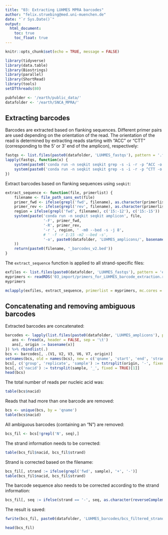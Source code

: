 ```yaml
---
title: "03: Extracting LUHMES MPRA barcodes"
author: "felix.struebing@med.uni-muenchen.de"
date: "`r Sys.Date()`"
output: 
  html_document:
    toc: true
    toc_float: true
---
```


```r
knitr::opts_chunk$set(echo = TRUE, message = FALSE)
```

```r
library(tidyverse)
library(data.table)
library(Biostrings)
library(parallel)
library(ShortRead)
library(tools)
setDTthreads(80)
```

```r
pubfolder <- '/earth/public_data/'
datafolder <- '/earth/SNCA_MPRA/'
```

## Extracting barcodes

Barcodes are extracted based on flanking sequences. Different primer pairs are used depending on the orientation of the read. The orientation of the read is determined by extracting reads starting with "ACC" or "CTT" (corresponding to the 5' or 3' end of the amplicon), respectively:

```r
fastqs <- list.files(paste0(datafolder, 'LUHMES_fastqs'), pattern = '.fastq$', full.names = TRUE)
lapply(fastqs, function(x) {
    system(paste0('conda run -n seqkit seqkit grep -s -i -r -p ^ACC -o ', file_path_sans_ext(x), '_rev_extracted.fastq ', x))
    system(paste0('conda run -n seqkit seqkit grep -s -i -r -p ^CTT -o ', file_path_sans_ext(x), '_fwd_extracted.fastq ', x))
})
```

Extract barcodes based on flanking sequences using `seqkit`:

```r
extract_sequence <- function(file, primerlist) {
    filename <- file_path_sans_ext(file)
    primer_fwd <- ifelse(grepl('fwd', filename), as.character(primerlist$R1_fwd), as.character(primerlist$R2_fwd))
    primer_rev <- ifelse(grepl('rev', filename), as.character(primerlist$R2_rev), as.character(primerlist$R1_rev))
    region = ifelse(grepl('fwd', filename), c('15:-12'), c('15:-15'))
    system(paste('conda run -n seqkit seqkit amplicon', file, 
                 '-F', primer_fwd, 
                 '-R', primer_rev,
                 '-r ', region, ' -m0 --bed -s -j 8',
                 # ' -f -r 1:15 -m2 --bed -s',
                 '-o', paste0(datafolder, 'LUHMES_amplicons/', basename(filename), '_barcodes_v2.bed')
    ))
    return(paste0(filename, '_barcodes_v2.bed'))
}
```

The `extract_sequence` function is applied to all strand-specific files:

```r
exfiles <- list.files(paste0(datafolder, 'LUHMES_fastqs'), pattern = 'extracted.fastq$', full.names = TRUE)
myprimers <- readRDS('03_import/primers_for_LUHMES_barcode_extraction.rds')
myprimers
```

```r
mclapply(exfiles, extract_sequence, primerlist = myprimers, mc.cores = 10L)
```

## Concatenating and removing ambiguous barcodes

Extracted barcodes are concatenated:

```r
barcodes <- lapply(list.files(paste0(datafolder, 'LUHMES_amplicons'), pattern = '.bed$', full.names = TRUE), function(x) {
   ans <- fread(x, header = FALSE, sep = '\t')
   ans[, origin := basename(x)]
}) %>% rbindlist(.)
bcs <- barcodes[, .(V1, V2, V3, V6, V7, origin)]
setnames(bcs, old = names(bcs), new = c('qname', 'start', 'end', 'strand', 'seq', 'origin'))
bcs[, c('group', 'replicate', 'sample') := tstrsplit(origin, '-', fixed = TRUE)]
bcs[, c('nacid') := tstrsplit(sample, '_', fixed = TRUE)[1]]
head(bcs)
```

The total number of reads per nucleic acid was:

```r
table(bcs$nacid)
```


Reads that had more than one barcode are removed:

```r
bcs <- unique(bcs, by = 'qname')
table(bcs$nacid)
```

All ambiguous barcodes (containing an "N") are removed:

```r
bcs_fil <- bcs[!grepl('N', seq),]
```

The strand information needs to be corrected:

```r
table(bcs_fil$nacid, bcs_fil$strand)
```

Strand is corrected based on the filename:

```r
bcs_fil[, strand := ifelse(grepl('fwd', sample), '+', '-')]
table(bcs_fil$nacid, bcs_fil$strand)
```

<!-- Number of unique barcodes after filtering: -->

<!-- ```{r} -->
<!-- uniqueN(bcs_fil$seq) -->
<!-- ``` -->

The barcode sequence also needs to be corrected according to the strand information:

```r
bcs_fil[, seq := ifelse(strand == '-', seq, as.character(reverseComplement(DNAStringSet(seq))))]
```

<!-- Number of unique barcodes after filtering: -->

<!-- ```{r} -->
<!-- uniqueN(bcs_fil$seq) -->
<!-- ``` -->

The result is saved:

```r
fwrite(bcs_fil, paste0(datafolder, 'LUHMES_barcodes/bcs_filtered_strandcorrected.tsv'), sep = '\t')
```

```r
head(bcs_fil)
```
